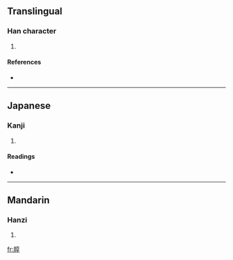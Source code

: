 ==Translingual==

===Han character===
{{Han char|rn=74|rad=月|as=08|sn=12|four=|canj=月卜口木 (BYRD)}}

# {{defn|Han|sort=月08}}

====References====
* {{Han ref|kx=0506.020|dkj=14373|dj=0885.060|hdz=32090.040|uh=671C|ud=26396}}

----

==Japanese==

===Kanji===
{{ja-kanji|grade=|rs=月08}}

# {{defn|Japanese}}

====Readings====
* {{ja-readings|on=[[とん]] (ton)|kun=[[つきのひかり]] (tsukinohikari)}}

----

==Mandarin==

===Hanzi===
{{cmn-hanzi|pin=[[tūn]] ([[tun1]])|wg=t'un<sup>1</sup>}}

# {{defn|Mandarin}}

[[fr:朜]]